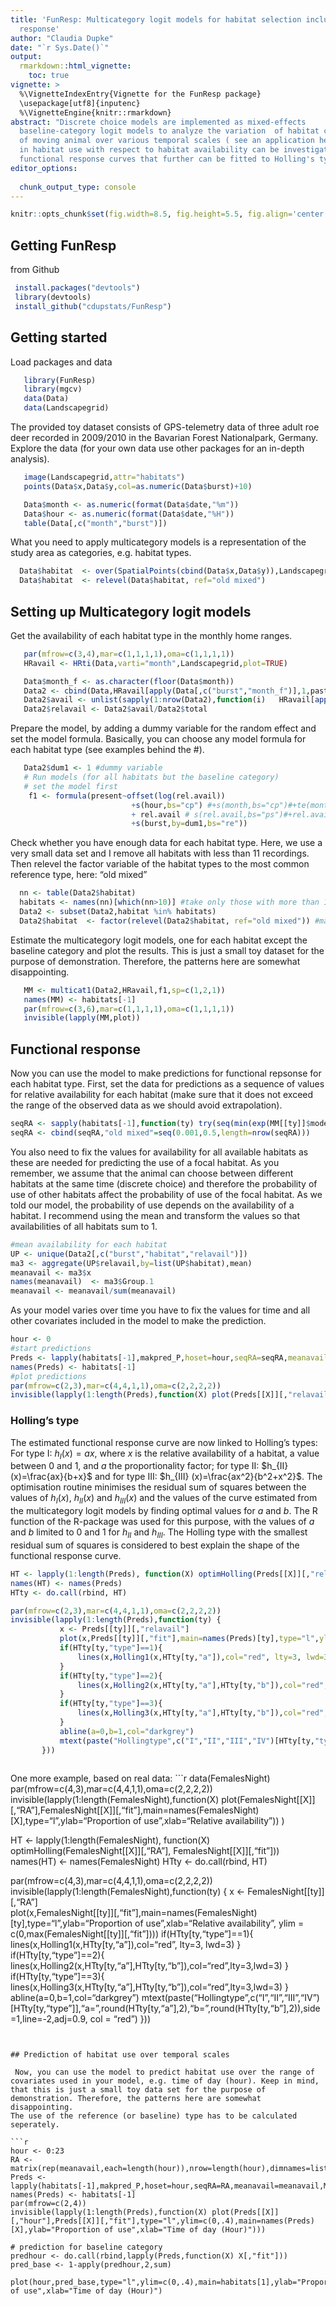 ```yaml
---
title: 'FunResp: Multicategory logit models for habitat selection including functional
  response'
author: "Claudia Dupke"
date: "`r Sys.Date()`"
output: 
  rmarkdown::html_vignette:
    toc: true
vignette: >
  %\VignetteIndexEntry{Vignette for the FunResp package}
  \usepackage[utf8]{inputenc}
  %\VignetteEngine{knitr::rmarkdown}
abstract: "Discrete choice models are implemented as mixed-effects
  baseline-category logit models to analyze the variation  of habitat category use 
  of moving animal over various temporal scales ( see an application here [Dupke et al. 2017](https://onlinelibrary.wiley.com/doi/full/10.1111/ecog.02152)). Specifically, changes
  in habitat use with respect to habitat availability can be investigated leading to  
  functional response curves that further can be fitted to Holling's types. \n \n \n"
editor_options: 
  
  chunk_output_type: console
---
```


```r
knitr::opts_chunk$set(fig.width=8.5, fig.height=5.5, fig.align='center', warning=FALSE, message=FALSE, cache = T)
```

## Getting FunResp
 
 from Github
 
```r
 install.packages("devtools")
 library(devtools)
 install_github("cdupstats/FunResp")
```

 
##  Getting started
 
 Load packages and data
```r
   library(FunResp)
   library(mgcv)
   data(Data)
   data(Landscapegrid)
```  
 
 The provided toy dataset consists of GPS-telemetry data of three adult roe deer recorded in 2009/2010 in the Bavarian Forest Nationalpark, Germany. Explore the data (for your own data use other packages for an in-depth analysis). 
 
```r
   image(Landscapegrid,attr="habitats")
   points(Data$x,Data$y,col=as.numeric(Data$burst)+10)

   Data$month <- as.numeric(format(Data$date,"%m"))
   Data$hour <- as.numeric(format(Data$date,"%H"))
   table(Data[,c("month","burst")])
``` 
 
 What you need to apply multicategory models is a representation of the study area as categories, e.g. habitat types.
 
```r
  Data$habitat  <- over(SpatialPoints(cbind(Data$x,Data$y)),Landscapegrid)$habitat
  Data$habitat  <- relevel(Data$habitat, ref="old mixed")
``` 
## Setting up Multicategory logit models

Get the availability of each habitat type in the monthly home ranges.

```r
   par(mfrow=c(3,4),mar=c(1,1,1,1),oma=c(1,1,1,1))
   HRavail <- HRti(Data,varti="month",Landscapegrid,plot=TRUE)

   Data$month_f <- as.character(floor(Data$month))
   Data2 <- cbind(Data,HRavail[apply(Data[,c("burst","month_f")],1,paste,collapse="."),-c(1:2)])
   Data2$avail <- unlist(sapply(1:nrow(Data2),function(i)   HRavail[apply(Data2[i,c("burst","month_f")],1,paste,collapse="."),as.character(unlist(Data2[i,"habitat"]))]))
   Data2$relavail <- Data2$avail/Data2$total
```
  
   Prepare the model, by adding a dummy variable for the random effect and set the model formula.
   Basically, you can choose any model formula for each habitat type (see examples behind the #).
   
```r
   Data2$dum1 <- 1 #dummy variable
   # Run models (for all habitats but the baseline category)
   # set the model first
    f1 <- formula(present~offset(log(rel.avail))
                           +s(hour,bs="cp") #+s(month,bs="cp")#+te(month,hour,by=sex,bs="cp")
                           + rel.avail # s(rel.avail,bs="ps")#+rel.avail*season
                           +s(burst,by=dum1,bs="re"))
```

Check whether you have enough data for each habitat type. Here, we use a very small data set and I remove all habitats with less than 11 recordings.
 Then relevel the factor variable of the habitat types to the most common reference type, here: "old mixed"
 
```r
  nn <- table(Data2$habitat)
  habitats <- names(nn)[which(nn>10)] #take only those with more than 10 recordings
  Data2 <- subset(Data2,habitat %in% habitats)
  Data2$habitat  <- factor(relevel(Data2$habitat, ref="old mixed")) #make sure that baseline habitat is at first position like relevel(Data$habitat, ref="old mixed")
```
  
 Estimate the multicategory logit models, one for each habitat except the baseline category and plot the results. This is just a small toy dataset for the purpose of demonstration. Therefore, the patterns here are somewhat disappointing. 
   
```r
   MM <- multicat1(Data2,HRavail,f1,sp=c(1,2,1))
   names(MM) <- habitats[-1]
   par(mfrow=c(3,6),mar=c(1,1,1,1),oma=c(1,1,1,1))
   invisible(lapply(MM,plot))
```
 

## Functional response

Now you can use the model to make predictions for functional repsonse for each habitat type.
First, set the data for predictions as a sequence of values for relative availability for each habitat (make sure that it does not exceed the range of the observed data as we should avoid extrapolation).

```r
seqRA <- sapply(habitats[-1],function(ty) try(seq(min(exp(MM[[ty]]$model$"offset(log(rel.avail))")),min(quantile(exp(MM[[ty]]$model$"offset(log(rel.avail))"),.95),0.9), length=100)))
seqRA <- cbind(seqRA,"old mixed"=seq(0.001,0.5,length=nrow(seqRA)))
```

You also need to fix the values for availability for all available habitats as these are needed for predicting the use of a focal habitat. As you remember, we assume that the animal can choose between different habitats at the same time (discrete choice) and therefore the probability of use of other habitats affect the probability of use of the focal habitat. As we told our model, the probability of use depends on the availability of a habitat. I recommend using the mean and transform the values so that availabilities of all habitats sum to 1. 

```r
#mean availability for each habitat
UP <- unique(Data2[,c("burst","habitat","relavail")])
ma3 <- aggregate(UP$relavail,by=list(UP$habitat),mean)
meanavail <- ma3$x
names(meanavail)  <- ma3$Group.1
meanavail <- meanavail/sum(meanavail)
```

As your model varies over time you have to fix the values for time and all other covariates included in the model to make the prediction.

```r
hour <- 0
#start predictions
Preds <- lapply(habitats[-1],makpred_P,hoset=hour,seqRA=seqRA,meanavail=meanavail,Mod=MM)
names(Preds) <- habitats[-1]
#plot predictions
par(mfrow=c(2,3),mar=c(4,4,1,1),oma=c(2,2,2,2))
invisible(lapply(1:length(Preds),function(X) plot(Preds[[X]][,"relavail"],Preds[[X]][,"fit"],main=names(Preds)[X],type="l",ylab="Proportion of use",xlab="Relative availability")))
```

### Holling's type

The estimated functional response curve are now linked to Holling's types: 
For type I:
$h_I(x)=a x$, where $x$ is the relative availability of a habitat, a value
between 0 and 1, and $a$ the proportionality factor; for type II:
 $h_{II} (x)=\frac{ax}{b+x}$ and for type III: $h_{III}
 (x)=\frac{ax^2}{b^2+x^2}$. The optimisation routine minimises the residual sum
 of squares between the values of $h_I(x)$, $h_{II}(x)$ and $h_{III}(x)$ and the 
 values of the curve estimated from the
 multicategory logit models by finding optimal values for $a$ and $b$. The R function
 \emph{optim} of the R-package \emph{stats} was used for this
 purpose, with the values of $a$ and $b$ limited to 0
 and 1 for $h_{II}$ and $h_{III}$.
 The Holling type with the smallest residual sum of squares is considered to
 best explain the shape of the functional response curve.
 
 ```r
HT <- lapply(1:length(Preds), function(X) optimHolling(Preds[[X]][,"relavail"],Preds[[X]][,"fit"]))
names(HT) <- names(Preds)
HTty <- do.call(rbind, HT)

par(mfrow=c(2,3),mar=c(4,4,1,1),oma=c(2,2,2,2))
invisible(lapply(1:length(Preds),function(ty) {
			x <- Preds[[ty]][,"relavail"]	
			plot(x,Preds[[ty]][,"fit"],main=names(Preds)[ty],type="l",ylab="Proportion of use",xlab="Relative availability", xlim=c(0, max(x)), ylim = c(0,max(Preds[[ty]][,"fit"])))
			if(HTty[ty,"type"]==1){
				lines(x,Holling1(x,HTty[ty,"a"]),col="red", lty=3, lwd=3)
			}
			if(HTty[ty,"type"]==2){
				lines(x,Holling2(x,HTty[ty,"a"],HTty[ty,"b"]),col="red",lty=3,lwd=3)
			}
			if(HTty[ty,"type"]==3){
				lines(x,Holling3(x,HTty[ty,"a"],HTty[ty,"b"]),col="red",lty=3,lwd=3)
			}
			abline(a=0,b=1,col="darkgrey")
			mtext(paste("Hollingtype",c("I","II","III","IV")[HTty[ty,"type"]],"\n a=",round(HTty[ty,"a"],2),"\n b=",round(HTty[ty,"b"],2)),side=1,line=-2,adj=0.9, col = "red")
		}))
  
```

One more example, based on real data:
 ```r
data(FemalesNight)
par(mfrow=c(4,3),mar=c(4,4,1,1),oma=c(2,2,2,2))
invisible(lapply(1:length(FemalesNight),function(X) plot(FemalesNight[[X]][,"RA"],FemalesNight[[X]][,"fit"],main=names(FemalesNight)[X],type="l",ylab="Proportion of use",xlab="Relative availability")) )

HT <- lapply(1:length(FemalesNight), function(X) optimHolling(FemalesNight[[X]][,"RA"], FemalesNight[[X]][,"fit"]))
names(HT) <- names(FemalesNight)
HTty <- do.call(rbind, HT)

par(mfrow=c(4,3),mar=c(4,4,1,1),oma=c(2,2,2,2))
invisible(lapply(1:length(FemalesNight),function(ty) {
			x <- FemalesNight[[ty]][,"RA"]	
			plot(x,FemalesNight[[ty]][,"fit"],main=names(FemalesNight)[ty],type="l",ylab="Proportion of use",xlab="Relative availability", ylim = c(0,max(FemalesNight[[ty]][,"fit"])))
			if(HTty[ty,"type"]==1){
				lines(x,Holling1(x,HTty[ty,"a"]),col="red", lty=3, lwd=3)
			}
			if(HTty[ty,"type"]==2){
				lines(x,Holling2(x,HTty[ty,"a"],HTty[ty,"b"]),col="red",lty=3,lwd=3)
			}
			if(HTty[ty,"type"]==3){
				lines(x,Holling3(x,HTty[ty,"a"],HTty[ty,"b"]),col="red",lty=3,lwd=3)
			}
			abline(a=0,b=1,col="darkgrey")
			mtext(paste("Hollingtype",c("I","II","III","IV")[HTty[ty,"type"]],"\n a=",round(HTty[ty,"a"],2),"\n b=",round(HTty[ty,"b"],2)),side=1,line=-2,adj=0.9, col = "red")
		}))
```


## Prediction of habitat use over temporal scales

 Now, you can use the model to predict habitat use over the range of covariates used in your model, e.g. time of day (hour). Keep in mind, that this is just a small toy data set for the purpose of demonstration. Therefore, the patterns here are somewhat disappointing. 
The use of the reference (or baseline) type has to be calculated seperately. 
 
```r
hour <- 0:23
RA <- matrix(rep(meanavail,each=length(hour)),nrow=length(hour),dimnames=list(c(),c(names(meanavail))))
Preds <- lapply(habitats[-1],makpred_P,hoset=hour,seqRA=RA,meanavail=meanavail,Mod=MM)
names(Preds) <- habitats[-1]
par(mfrow=c(2,4))
invisible(lapply(1:length(Preds),function(X) plot(Preds[[X]][,"hour"],Preds[[X]][,"fit"],type="l",ylim=c(0,.4),main=names(Preds)[X],ylab="Proportion of use",xlab="Time of day (Hour)")))

# prediction for baseline category
predhour <- do.call(rbind,lapply(Preds,function(X) X[,"fit"]))
pred_base <- 1-apply(predhour,2,sum)

plot(hour,pred_base,type="l",ylim=c(0,.4),main=habitats[1],ylab="Proportion of use",xlab="Time of day (Hour)")
```


